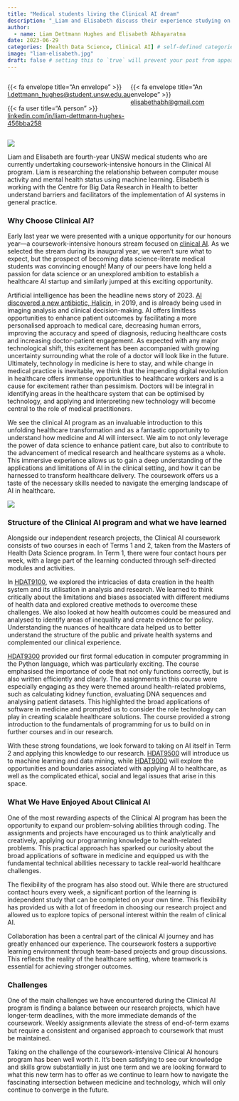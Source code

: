 ```yaml
---
title: "Medical students living the Clinical AI dream"
description: "_Liam and Elisabeth discuss their experience studying on the Clinical AI stream_"
author:
  - name: Liam Dettmann Hughes and Elisabeth Abhayaratna
date: 2023-06-29
categories: [Health Data Science, Clinical AI] # self-defined categories
image: "liam-elisabeth.jpg"
draft: false # setting this to `true` will prevent your post from appearing on your listing page until you're ready!
---
```


<div style="display:grid; grid-template-columns: 1fr 1fr;">

<div>

::: author-meta-content
{{< fa envelope title="An envelope" >}} <a href="mailto:l.dettmann_hughes@student.unsw.edu.au">l.dettmann_hughes@student.unsw.edu.au</a> 
:::

::: author-meta-content
{{< fa user title="A person" >}} <a href="https://www.linkedin.com/in/liam-dettmann-hughes-456bba258">linkedin.com/in/liam-dettmann-hughes-456bba258</a> 
:::

</div>

<div>

::: author-meta-content
{{< fa envelope title="An envelope" >}} <a href="mailto:elisabethabh@gmail.com">elisabethabh@gmail.com</a> 
:::


</div>

</div>

::: aside
![](liam-elisabeth.jpg)

Liam and Elisabeth are fourth-year UNSW medical students who are currently undertaking coursework-intensive honours in the Clinical AI program. Liam is researching the relationship between computer mouse activity and mental health status using machine learning. Elisabeth is working with the Centre for Big Data Research in Health to better understand barriers and facilitators of the implementation of AI systems in general practice.
:::

### Why Choose Clinical AI?

Early last year we were presented with a unique opportunity for our honours year---a coursework-intensive honours stream focused on [clinical AI](https://www.unsw.edu.au/research/cbdrh/our-research/our-capabilities/clinical-ai). As we selected the stream during its inaugural year, we weren't sure what to expect, but the prospect of becoming data science-literate medical students was convincing enough! Many of our peers have long held a passion for data science or an unexplored ambition to establish a healthcare AI startup and similarly jumped at this exciting opportunity.

Artificial intelligence has been the headline news story of 2023. [AI discovered a new antibiotic, Halicin](https://news.mit.edu/2020/artificial-intelligence-identifies-new-antibiotic-0220), in 2019, and is already being used in imaging analysis and clinical decision-making. AI offers limitless opportunities to enhance patient outcomes by facilitating a more personalised approach to medical care, decreasing human errors, improving the accuracy and speed of diagnosis, reducing healthcare costs and increasing doctor-patient engagement. As expected with any major technological shift, this excitement has been accompanied with growing uncertainty surrounding what the role of a doctor will look like in the future. Ultimately, technology in medicine is here to stay, and while change in medical practice is inevitable, we think that the impending digital revolution in healthcare offers immense opportunities to healthcare workers and is a cause for excitement rather than pessimism. Doctors will be integral in identifying areas in the healthcare system that can be optimised by technology, and applying and interpreting new technology will become central to the role of medical practitioners.

We see the clinical AI program as an invaluable introduction to this unfolding healthcare transformation and as a fantastic opportunity to understand how medicine and AI will intersect. We aim to not only leverage the power of data science to enhance patient care, but also to contribute to the advancement of medical research and healthcare systems as a whole. This immersive experience allows us to gain a deep understanding of the applications and limitations of AI in the clinical setting, and how it can be harnessed to transform healthcare delivery. The coursework offers us a taste of the necessary skills needed to navigate the emerging landscape of AI in healthcare.

![](2023-05-stock-ai-heart.cropimg.width=700.crop=square.jpg)

### Structure of the Clinical AI program and what we have learned

Alongside our independent research projects, the Clinical AI coursework consists of two courses in each of Terms 1 and 2, taken from the Masters of Health Data Science program. In Term 1, there were four contact hours per week, with a large part of the learning conducted through self-directed modules and activities.

In [HDAT9100](../../courses.html#hdat9100), we explored the intricacies of data creation in the health system and its utilisation in analysis and research. We learned to think critically about the limitations and biases associated with different mediums of health data and explored creative methods to overcome these challenges. We also looked at how health outcomes could be measured and analysed to identify areas of inequality and create evidence for policy. Understanding the nuances of healthcare data helped us to better understand the structure of the public and private health systems and complemented our clinical experience.

[HDAT9300](../../courses.html#hdat9300) provided our first formal education in computer programming in the Python language, which was particularly exciting. The course emphasised the importance of code that not only functions correctly, but is also written efficiently and clearly. The assignments in this course were especially engaging as they were themed around health-related problems, such as calculating kidney function, evaluating DNA sequences and analysing patient datasets. This highlighted the broad applications of software in medicine and prompted us to consider the role technology can play in creating scalable healthcare solutions. The course provided a strong introduction to the fundamentals of programming for us to build on in further courses and in our research.

With these strong foundations, we look forward to taking on AI itself in Term 2 and applying this knowledge to our research. [HDAT9500](../../courses.html#hdat9500) will introduce us to machine learning and data mining, while [HDAT9000]((../../courses.html#hdat9900)) will explore the opportunities and boundaries associated with applying AI to healthcare, as well as the complicated ethical, social and legal issues that arise in this space.

### What We Have Enjoyed About Clinical AI

One of the most rewarding aspects of the Clinical AI program has been the opportunity to expand our problem-solving abilities through coding. The assignments and projects have encouraged us to think analytically and creatively, applying our programming knowledge to health-related problems. This practical approach has sparked our curiosity about the broad applications of software in medicine and equipped us with the fundamental technical abilities necessary to tackle real-world healthcare challenges.

The flexibility of the program has also stood out. While there are structured contact hours every week, a significant portion of the learning is independent study that can be completed on your own time. This flexibility has provided us with a lot of freedom in choosing our research project and allowed us to explore topics of personal interest within the realm of clinical AI.

Collaboration has been a central part of the clinical AI journey and has greatly enhanced our experience. The coursework fosters a supportive learning environment through team-based projects and group discussions. This reflects the reality of the healthcare setting, where teamwork is essential for achieving stronger outcomes.

### Challenges

One of the main challenges we have encountered during the Clinical AI program is finding a balance between our research projects, which have longer-term deadlines, with the more immediate demands of the coursework. Weekly assignments alleviate the stress of end-of-term exams but require a consistent and organised approach to coursework that must be maintained.

Taking on the challenge of the coursework-intensive Clinical AI honours program has been well worth it. It's been satisfying to see our knowledge and skills grow substantially in just one term and we are looking forward to what this new term has to offer as we continue to learn how to navigate the fascinating intersection between medicine and technology, which will only continue to converge in the future.
